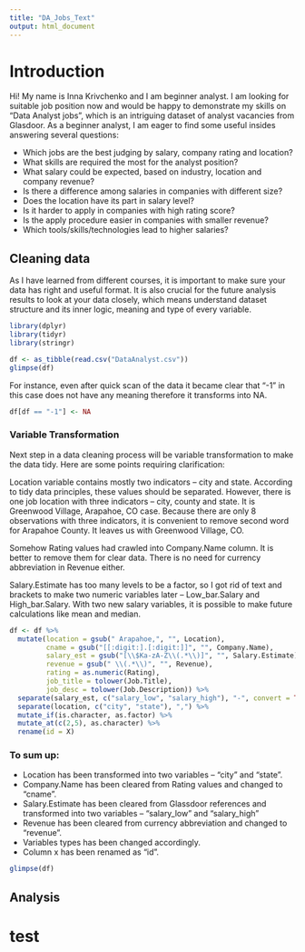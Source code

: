 ```yaml
---
title: "DA_Jobs_Text"
output: html_document
---
```


# Introduction

Hi! My name is Inna Krivchenko and I am beginner analyst. I am looking for suitable job position now and would be happy to demonstrate my skills on "Data Analyst jobs”, which is an intriguing dataset of analyst vacancies from Glasdoor. As a beginner analyst, I am eager to find some useful insides answering several questions:

* Which jobs are the best judging by salary, company rating and location?
* What skills are required the most for the analyst position?
* What salary could be expected, based on industry, location and company revenue?
* Is there a difference among salaries in companies with different size?
* Does the location have its part in salary level?
* Is it harder to apply in companies with high rating score?
* Is the apply procedure easier in companies with smaller revenue? 
* Which tools/skills/technologies lead to higher salaries?

## Cleaning data

As I have learned from different courses, it is important to make sure your data has right and useful format. It is also crucial for the future analysis results to look at your data closely, which means understand dataset structure and its inner logic, meaning and type of every variable. 

```r
library(dplyr)
library(tidyr)
library(stringr)

df <- as_tibble(read.csv("DataAnalyst.csv"))
glimpse(df)
```

For instance, even after quick scan of the data it became clear that “-1” in this case does not have any meaning therefore it transforms into NA.

```r
df[df == "-1"] <- NA
```

### Variable Transformation

Next step in a data cleaning process will be variable transformation to make the data tidy. Here are some points requiring clarification:

Location variable contains mostly two indicators – city and state. According to tidy data principles, these values should be separated. However, there is one job location with three indicators – city, county and state. It is Greenwood Village, Arapahoe, CO case. Because there are only 8 observations with three indicators, it is convenient to remove second word for Arapahoe County. It leaves us with Greenwood Village, CO.

Somehow Rating values had crawled into Company.Name column. It is better to remove them for clear data. There is no need for currency abbreviation in Revenue either.

Salary.Estimate has too many levels to be a factor, so I got rid of text and brackets to make two numeric variables later – Low_bar.Salary and High_bar.Salary. With two new salary variables, it is possible to make future calculations like mean and median. 

```r
df <- df %>%
  mutate(location = gsub(" Arapahoe,", "", Location),
         cname = gsub("[[:digit:].[:digit:]]", "", Company.Name), 
         salary_est = gsub("[\\$Ka-zA-Z\\(.*\\)]", "", Salary.Estimate),
         revenue = gsub(" \\(.*\\)", "", Revenue),
         rating = as.numeric(Rating),
         job_title = tolower(Job.Title),
         job_desc = tolower(Job.Description)) %>%
  separate(salary_est, c("salary_low", "salary_high"), "-", convert = TRUE) %>%
  separate(location, c("city", "state"), ",") %>% 
  mutate_if(is.character, as.factor) %>% 
  mutate_at(c(2,5), as.character) %>%
  rename(id = X)
```

### To sum up:
* Location has been transformed into two variables – "city" and "state".
* Company.Name has been cleared from Rating values and changed to "cname".
* Salary.Estimate has been cleared from Glassdoor references and transformed into two variables – "salary_low" and "salary_high"
* Revenue has been cleared from currency abbreviation and changed to "revenue".
* Variables types has been changed accordingly.
* Column x has been renamed as “id”.

```r
glimpse(df)
```

## Analysis

# test








